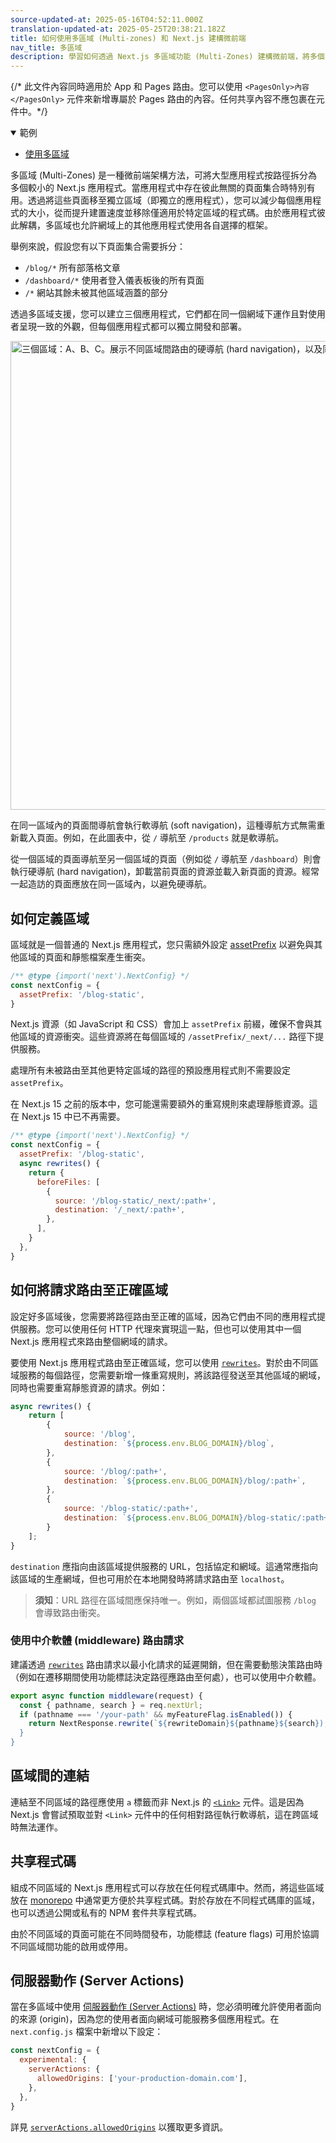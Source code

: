 ```yaml
---
source-updated-at: 2025-05-16T04:52:11.000Z
translation-updated-at: 2025-05-25T20:38:21.182Z
title: 如何使用多區域 (Multi-zones) 和 Next.js 建構微前端
nav_title: 多區域
description: 學習如何透過 Next.js 多區域功能 (Multi-Zones) 建構微前端，將多個 Next.js 應用程式部署在單一網域下。
---
```


{/* 此文件內容同時適用於 App 和 Pages 路由。您可以使用 `<PagesOnly>內容</PagesOnly>` 元件來新增專屬於 Pages 路由的內容。任何共享內容不應包裹在元件中。*/}

<details open>
  <summary>範例</summary>

- [使用多區域](https://github.com/vercel/next.js/tree/canary/examples/with-zones)

</details>

多區域 (Multi-Zones) 是一種微前端架構方法，可將大型應用程式按路徑拆分為多個較小的 Next.js 應用程式。當應用程式中存在彼此無關的頁面集合時特別有用。透過將這些頁面移至獨立區域（即獨立的應用程式），您可以減少每個應用程式的大小，從而提升建置速度並移除僅適用於特定區域的程式碼。由於應用程式彼此解耦，多區域也允許網域上的其他應用程式使用各自選擇的框架。

舉例來說，假設您有以下頁面集合需要拆分：

- `/blog/*` 所有部落格文章
- `/dashboard/*` 使用者登入儀表板後的所有頁面
- `/*` 網站其餘未被其他區域涵蓋的部分

透過多區域支援，您可以建立三個應用程式，它們都在同一個網域下運作且對使用者呈現一致的外觀，但每個應用程式都可以獨立開發和部署。

<Image
  alt="三個區域：A、B、C。展示不同區域間路由的硬導航 (hard navigation)，以及同一區域內路由的軟導航 (soft navigation)"
  srcLight="/docs/light/multi-zones.png"
  srcDark="/docs/dark/multi-zones.png"
  width="1600"
  height="750"
/>

在同一區域內的頁面間導航會執行軟導航 (soft navigation)，這種導航方式無需重新載入頁面。例如，在此圖表中，從 `/` 導航至 `/products` 就是軟導航。

從一個區域的頁面導航至另一個區域的頁面（例如從 `/` 導航至 `/dashboard`）則會執行硬導航 (hard navigation)，卸載當前頁面的資源並載入新頁面的資源。經常一起造訪的頁面應放在同一區域內，以避免硬導航。

## 如何定義區域

區域就是一個普通的 Next.js 應用程式，您只需額外設定 [assetPrefix](/docs/app/api-reference/config/next-config-js/assetPrefix) 以避免與其他區域的頁面和靜態檔案產生衝突。

```js filename="next.config.js"
/** @type {import('next').NextConfig} */
const nextConfig = {
  assetPrefix: '/blog-static',
}
```

Next.js 資源（如 JavaScript 和 CSS）會加上 `assetPrefix` 前綴，確保不會與其他區域的資源衝突。這些資源將在每個區域的 `/assetPrefix/_next/...` 路徑下提供服務。

處理所有未被路由至其他更特定區域的路徑的預設應用程式則不需要設定 `assetPrefix`。

在 Next.js 15 之前的版本中，您可能還需要額外的重寫規則來處理靜態資源。這在 Next.js 15 中已不再需要。

```js filename="next.config.js"
/** @type {import('next').NextConfig} */
const nextConfig = {
  assetPrefix: '/blog-static',
  async rewrites() {
    return {
      beforeFiles: [
        {
          source: '/blog-static/_next/:path+',
          destination: '/_next/:path+',
        },
      ],
    }
  },
}
```

## 如何將請求路由至正確區域

設定好多區域後，您需要將路徑路由至正確的區域，因為它們由不同的應用程式提供服務。您可以使用任何 HTTP 代理來實現這一點，但也可以使用其中一個 Next.js 應用程式來路由整個網域的請求。

要使用 Next.js 應用程式路由至正確區域，您可以使用 [`rewrites`](/docs/app/api-reference/config/next-config-js/rewrites)。對於由不同區域服務的每個路徑，您需要新增一條重寫規則，將該路徑發送至其他區域的網域，同時也需要重寫靜態資源的請求。例如：

```js filename="next.config.js"
async rewrites() {
    return [
        {
            source: '/blog',
            destination: `${process.env.BLOG_DOMAIN}/blog`,
        },
        {
            source: '/blog/:path+',
            destination: `${process.env.BLOG_DOMAIN}/blog/:path+`,
        },
        {
            source: '/blog-static/:path+',
            destination: `${process.env.BLOG_DOMAIN}/blog-static/:path+`,
        }
    ];
}
```

`destination` 應指向由該區域提供服務的 URL，包括協定和網域。這通常應指向該區域的生產網域，但也可用於在本地開發時將請求路由至 `localhost`。

> **須知**：URL 路徑在區域間應保持唯一。例如，兩個區域都試圖服務 `/blog` 會導致路由衝突。

### 使用中介軟體 (middleware) 路由請求

建議透過 [`rewrites`](/docs/app/api-reference/config/next-config-js/rewrites) 路由請求以最小化請求的延遲開銷，但在需要動態決策路由時（例如在遷移期間使用功能標誌決定路徑應路由至何處），也可以使用中介軟體。

```js filename="middleware.js"
export async function middleware(request) {
  const { pathname, search } = req.nextUrl;
  if (pathname === '/your-path' && myFeatureFlag.isEnabled()) {
    return NextResponse.rewrite(`${rewriteDomain}${pathname}${search});
  }
}
```

## 區域間的連結

連結至不同區域的路徑應使用 `a` 標籤而非 Next.js 的 [`<Link>`](/docs/pages/api-reference/components/link) 元件。這是因為 Next.js 會嘗試預取並對 `<Link>` 元件中的任何相對路徑執行軟導航，這在跨區域時無法運作。

## 共享程式碼

組成不同區域的 Next.js 應用程式可以存放在任何程式碼庫中。然而，將這些區域放在 [monorepo](https://en.wikipedia.org/wiki/Monorepo) 中通常更方便於共享程式碼。對於存放在不同程式碼庫的區域，也可以透過公開或私有的 NPM 套件共享程式碼。

由於不同區域的頁面可能在不同時間發布，功能標誌 (feature flags) 可用於協調不同區域間功能的啟用或停用。

<AppOnly>

## 伺服器動作 (Server Actions)

當在多區域中使用 [伺服器動作 (Server Actions)](/docs/app/building-your-application/data-fetching/server-actions-and-mutations) 時，您必須明確允許使用者面向的來源 (origin)，因為您的使用者面向網域可能服務多個應用程式。在 `next.config.js` 檔案中新增以下設定：

```js filename="next.config.js"
const nextConfig = {
  experimental: {
    serverActions: {
      allowedOrigins: ['your-production-domain.com'],
    },
  },
}
```

詳見 [`serverActions.allowedOrigins`](/docs/app/api-reference/config/next-config-js/serverActions#allowedorigins) 以獲取更多資訊。

</AppOnly>